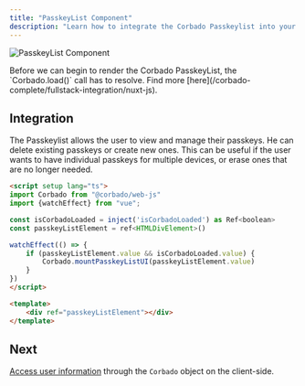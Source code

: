 ```yaml
---
title: "PasskeyList Component"
description: "Learn how to integrate the Corbado Passkeylist into your Nuxt.js application."
---
```



![PasskeyList Component](/images/frontend-integration/ui-components/passkeylist/passkeylist.webp)

<Warning>
    Before we can begin to render the Corbado PasskeyList, the `Corbado.load()` call has to resolve.
    Find more [here](/corbado-complete/fullstack-integration/nuxt-js).
</Warning>

## Integration

The Passkeylist allows the user to view and manage their passkeys.
He can delete existing passkeys or create new ones.
This can be useful if the user wants to have individual passkeys for multiple devices, or erase ones
that are no longer needed.

```html pages/profile.vue
<script setup lang="ts">
import Corbado from "@corbado/web-js"
import {watchEffect} from "vue";

const isCorbadoLoaded = inject('isCorbadoLoaded') as Ref<boolean>
const passkeyListElement = ref<HTMLDivElement>()

watchEffect(() => {
    if (passkeyListElement.value && isCorbadoLoaded.value) {
        Corbado.mountPasskeyListUI(passkeyListElement.value)
    }
})
</script>

<template>
    <div ref="passkeyListElement"></div>
</template>
```

<StylingTranslationCards />

## Next

[Access user information](/corbado-complete/fullstack-integration/nuxt-js/authentication-state-client) through the `Corbado` object on the client-side.